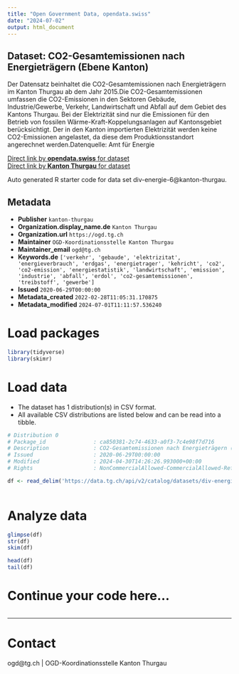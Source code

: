 ```yaml
---
title: "Open Government Data, opendata.swiss"
date: "2024-07-02"
output: html_document
---
```


## Dataset: CO2-Gesamtemissionen nach Energieträgern (Ebene Kanton)

Der Datensatz beinhaltet die CO2-Gesamtemissionen nach Energieträgern im Kanton Thurgau ab dem Jahr 2015.Die CO2-Gesamtemissionen umfassen die CO2-Emissionen in den Sektoren Gebäude, Industrie/Gewerbe, Verkehr, Landwirtschaft und Abfall auf dem Gebiet des Kantons Thurgau. Bei der Elektrizität sind nur die Emissionen für den Betrieb von fossilen Wärme-Kraft-Koppelungsanlagen auf Kantonsgebiet berücksichtigt. Der in den Kanton importierten Elektrizität werden keine CO2-Emissionen angelastet, da diese dem Produktionsstandort angerechnet werden.Datenquelle: Amt für Energie

[Direct link by **opendata.swiss** for dataset](https://opendata.swiss/de/dataset/co2-gesamtemissionen-nach-energietragern-ebene-kanton)<br>
[Direct link by **Kanton Thurgau** for dataset](https://data.tg.ch/explore/dataset/div-energie-6/)

Auto generated R starter code for data set div-energie-6@kanton-thurgau.

## Metadata

- **Publisher** `kanton-thurgau`
- **Organization.display_name.de** `Kanton Thurgau`
- **Organization.url** `https://ogd.tg.ch`
- **Maintainer** `OGD-Koordinationsstelle Kanton Thurgau`
- **Maintainer_email** `ogd@tg.ch`
- **Keywords.de** `['verkehr', 'gebaude', 'elektrizitat', 'energieverbrauch', 'erdgas', 'energietrager', 'kehricht', 'co2', 'co2-emission', 'energiestatistik', 'landwirtschaft', 'emission', 'industrie', 'abfall', 'erdol', 'co2-gesamtemissionen', 'treibstoff', 'gewerbe']`
- **Issued** `2020-06-29T00:00:00`
- **Metadata_created** `2022-02-28T11:05:31.170875`
- **Metadata_modified** `2024-07-01T11:11:57.536240`


# Load packages

```r

library(tidyverse)
library(skimr)

```

# Load data

-   The dataset has 1 distribution(s) in CSV format.
-   All available CSV distributions are listed below and can be read into a tibble.

```r

# Distribution 0
# Package_id               : ca850381-2c74-4633-a0f3-7c4e98f7d716
# Description              : CO2-Gesamtemissionen nach Energieträgern (Ebene Kanton) (csv)
# Issued                   : 2020-06-29T00:00:00
# Modified                 : 2024-04-30T14:26:26.993000+00:00
# Rights                   : NonCommercialAllowed-CommercialAllowed-ReferenceRequired

df <- read_delim('https://data.tg.ch/api/v2/catalog/datasets/div-energie-6/exports/csv')



```

# Analyze data

```r

glimpse(df)
str(df)
skim(df)

head(df)
tail(df)

```

# Continue your code here...

```r

```

------------------------------------------------------------------------

# Contact

ogd@tg.ch | OGD-Koordinationsstelle Kanton Thurgau
